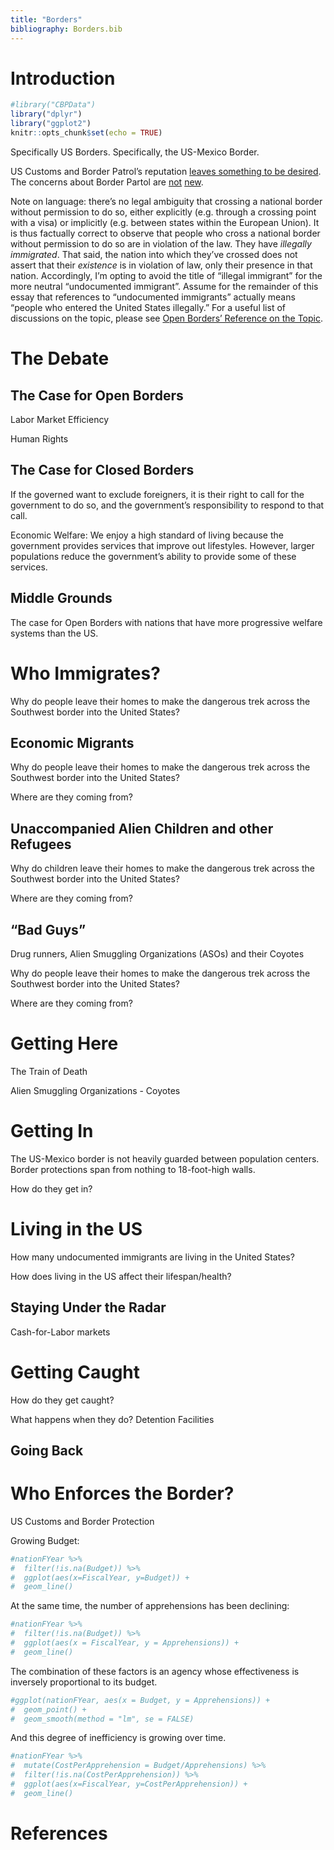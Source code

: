```yaml
---
title: "Borders"
bibliography: Borders.bib
---
```


# Introduction

```r
#library("CBPData")
library("dplyr")
library("ggplot2")
knitr::opts_chunk$set(echo = TRUE)
```

Specifically US Borders. Specifically, the US-Mexico Border.

US Customs and Border Patrol's reputation [leaves something to be desired](http://www.nytimes.com/2016/03/06/magazine/10-shots-across-the-border.html). The concerns about Border Partol are [not](http://www.nytimes.com/2015/10/15/us/aclu-accuses-border-patrol-of-underreporting-civil-rights-complaints.html) [new](http://www.nytimes.com/2014/05/06/us/complaints-of-abuse-by-border-agents-often-ignored-records-show.html).

Note on language: there's no legal ambiguity that crossing a national border without permission to do so, either explicitly (e.g. through a crossing point with a visa) or implicitly (e.g. between states within the European Union). It is thus factually correct to observe that people who cross a national border without permission to do so are in violation of the law. They have *illegally immigrated*. That said, the nation into which they've crossed does not assert that their *existence* is in violation of law, only their presence in that nation. Accordingly, I'm opting to avoid the title of "illegal immigrant" for the more neutral "undocumented immigrant". Assume for the remainder of this essay that references to "undocumented immigrants" actually means "people who entered the United States illegally." For a useful list of discussions on the topic, please see [Open Borders' Reference on the Topic](http://openborders.info/nomenclature-for-illegal-immigrants/).

# The Debate

## The Case for Open Borders

Labor Market Efficiency

Human Rights

## The Case for Closed Borders

If the governed want to exclude foreigners, it is their right to call for the government to do so, and the government's responsibility to respond to that call.

Economic Welfare: We enjoy a high standard of living because the government provides services that improve out lifestyles. However, larger populations reduce the government's ability to provide some of these services.

## Middle Grounds

The case for Open Borders with nations that have more progressive welfare systems than the US.

# Who Immigrates?

Why do people leave their homes to make the dangerous trek across the Southwest border into the United States?

## Economic Migrants

Why do people leave their homes to make the dangerous trek across the Southwest border into the United States?

Where are they coming from?

## Unaccompanied Alien Children and other Refugees

Why do children leave their homes to make the dangerous trek across the Southwest border into the United States?

Where are they coming from?

## "Bad Guys"

Drug runners, Alien Smuggling Organizations (ASOs) and their Coyotes

Why do people leave their homes to make the dangerous trek across the Southwest border into the United States?

Where are they coming from?

# Getting Here

The Train of Death

Alien Smuggling Organizations - Coyotes

# Getting In

The US-Mexico border is not heavily guarded between population centers. Border protections span from nothing to 18-foot-high walls.

How do they get in?

# Living in the US

How many undocumented immigrants are living in the United States?

How does living in the US affect their lifespan/health?

## Staying Under the Radar

Cash-for-Labor markets

# Getting Caught

How do they get caught?

What happens when they do? Detention Facilities

## Going Back

# Who Enforces the Border?

US Customs and Border Protection

Growing Budget:

```r
#nationFYear %>%
#  filter(!is.na(Budget)) %>%
#  ggplot(aes(x=FiscalYear, y=Budget)) +
#  geom_line()
```

At the same time, the number of apprehensions has been declining:

```r
#nationFYear %>%
#  filter(!is.na(Budget)) %>%
#  ggplot(aes(x = FiscalYear, y = Apprehensions)) +
#  geom_line()
```

The combination of these factors is an agency whose effectiveness is inversely proportional to its budget.

```r
#ggplot(nationFYear, aes(x = Budget, y = Apprehensions)) +
#  geom_point() +
#  geom_smooth(method = "lm", se = FALSE)
```

And this degree of inefficiency is growing over time.

```r
#nationFYear %>%
#  mutate(CostPerApprehension = Budget/Apprehensions) %>%
#  filter(!is.na(CostPerApprehension)) %>%
#  ggplot(aes(x=FiscalYear, y=CostPerApprehension)) +
#  geom_line()
```

# References
